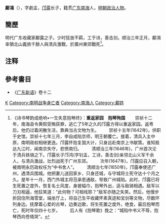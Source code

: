'''鄺鴻'''（{{bd|?||?|}}），字劇孟，[[邝露|邝露]]长子，籍贯[[广东|广东]][[南海|南海]]人，[[明朝|明朝]][[政治人物|政治人物]]。

== 簡歷 ==
明代广东收藏家鄺露之子。少时狂放不羁，工于诗，善击剑。顺治三年正月，鄺鴻率領北山義旅千餘人與清兵激戰，於廣州東郊戰死<ref>《诗书琴韵成绝响•一生失意抱琴终》：'''重返家园　抱琴殉国'''
　　崇祯十二年，南海县令黄熙受贿获罪，逃亡了5年之久的邝露方得以重返家园。返粤后，他仍过着闲散生活，靠典当古文物为生。
　　崇祯十五年(1642年)，供职于史馆。崇祯十七年三月，李自成陷京师，明王朝覆亡。接着，清兵入主中原，南明政权相继更迭。邝露怀抱复国大计，只身远赴南京上书献策。谁知抵达九江时，闻南京失守，悲愤南归。
　　清顺治三年(1646年)，广州首次沦于清兵铁骑之下。邝露长子邝鸿(字钊孟，工诗，善击剑)亲领北山义军千余人，与清兵激战，壮烈战死于广州东郊。
　　次年(1647年)，邝露应召入朝，被南明永历政权任为“中书舍人”。
　　清顺治七年(1650年)，邝露奉使还广州，遇清兵围城。他把妻儿送回家乡，只身还城，与守城将士死守达十个月之久。是年十一月，西门外城主将范承恩通敌，导致广州城陷。此时，邝露已将生死置之度外，恢复名士风度，身披幅巾，抱琴外出，适与敌骑相遇。敌军以刀刃相逼，他狂笑道：“此何物？可相戏耶？”敌军亦随之失笑。然后，他慢步折回住所海雪堂，端坐厅上，将自己生平收藏怀素真迹和宝剑等文物，尽数环列身边。抚摩着心爱的古琴，边奏边歌，将生死置之度外，绝食，最后抱琴而亡，死时年仅四十七岁。
　　后人有《抱琴歌》挽之：“城陷中书义不辱，抱琴西向苍梧哭”。 </ref>。

== 注释 ==

{{reflist}}

== 參考書目 ==
* 《[[广东新语|广东新语]]》卷十二

{{明朝人物小作品}}
[[Category:南明军事人物|K]]
[[Category:南明战争身亡者|Category:南明战争身亡者]]
[[Category:南海人|Category:南海人]]
[[Category:鄺姓|Category:鄺姓]]